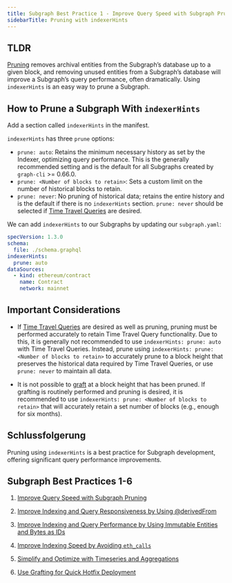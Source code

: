 ```yaml
---
title: Subgraph Best Practice 1 - Improve Query Speed with Subgraph Pruning
sidebarTitle: Pruning with indexerHints
---
```


## TLDR

[Pruning](/developing/creating-a-subgraph/#prune) removes archival entities from the Subgraph’s database up to a given block, and removing unused entities from a Subgraph’s database will improve a Subgraph’s query performance, often dramatically. Using `indexerHints` is an easy way to prune a Subgraph.

## How to Prune a Subgraph With `indexerHints`

Add a section called `indexerHints` in the manifest.

`indexerHints` has three `prune` options:

- `prune: auto`: Retains the minimum necessary history as set by the Indexer, optimizing query performance. This is the generally recommended setting and is the default for all Subgraphs created by `graph-cli` >= 0.66.0.
- `prune: <Number of blocks to retain>`: Sets a custom limit on the number of historical blocks to retain.
- `prune: never`: No pruning of historical data; retains the entire history and is the default if there is no `indexerHints` section. `prune: never` should be selected if [Time Travel Queries](/subgraphs/querying/graphql-api/#time-travel-queries) are desired.

We can add `indexerHints` to our Subgraphs by updating our `subgraph.yaml`:

```yaml
specVersion: 1.3.0
schema:
  file: ./schema.graphql
indexerHints:
  prune: auto
dataSources:
  - kind: ethereum/contract
    name: Contract
    network: mainnet
```

## Important Considerations

- If [Time Travel Queries](/subgraphs/querying/graphql-api/#time-travel-queries) are desired as well as pruning, pruning must be performed accurately to retain Time Travel Query functionality. Due to this, it is generally not recommended to use `indexerHints: prune: auto` with Time Travel Queries. Instead, prune using `indexerHints: prune: <Number of blocks to retain>` to accurately prune to a block height that preserves the historical data required by Time Travel Queries, or use `prune: never` to maintain all data.

- It is not possible to [graft](/subgraphs/cookbook/grafting/) at a block height that has been pruned. If grafting is routinely performed and pruning is desired, it is recommended to use `indexerHints: prune: <Number of blocks to retain>` that will accurately retain a set number of blocks (e.g., enough for six months).

## Schlussfolgerung

Pruning using `indexerHints` is a best practice for Subgraph development, offering significant query performance improvements.

## Subgraph Best Practices 1-6

1. [Improve Query Speed with Subgraph Pruning](/subgraphs/best-practices/pruning/)

2. [Improve Indexing and Query Responsiveness by Using @derivedFrom](/subgraphs/best-practices/derivedfrom/)

3. [Improve Indexing and Query Performance by Using Immutable Entities and Bytes as IDs](/subgraphs/best-practices/immutable-entities-bytes-as-ids/)

4. [Improve Indexing Speed by Avoiding `eth_calls`](/subgraphs/best-practices/avoid-eth-calls/)

5. [Simplify and Optimize with Timeseries and Aggregations](/subgraphs/best-practices/timeseries/)

6. [Use Grafting for Quick Hotfix Deployment](/subgraphs/best-practices/grafting-hotfix/)

